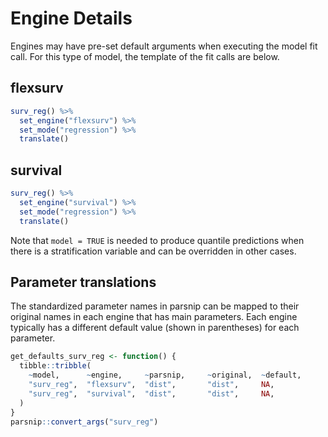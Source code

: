 # Engine Details

Engines may have pre-set default arguments when executing the model fit call. For this type of model, the template of the fit calls are below.

## flexsurv

```r
surv_reg() %>% 
  set_engine("flexsurv") %>% 
  set_mode("regression") %>% 
  translate()
```

## survival

```r
surv_reg() %>% 
  set_engine("survival") %>% 
  set_mode("regression") %>% 
  translate()
```

Note that `model = TRUE` is needed to produce quantile predictions when there is 
a stratification variable and can be overridden in other cases.

## Parameter translations

The standardized parameter names in parsnip can be mapped to their original 
names in each engine that has main parameters. Each engine typically has a 
different default value (shown in parentheses) for each parameter.

```r
get_defaults_surv_reg <- function() {
  tibble::tribble(
    ~model,      ~engine,     ~parsnip,     ~original,  ~default,
    "surv_reg",  "flexsurv",  "dist",       "dist",     NA,
    "surv_reg",  "survival",  "dist",       "dist",     NA,
  )
}
parsnip::convert_args("surv_reg")
```

